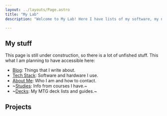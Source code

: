 ```yaml
---
layout: ../layouts/Page.astro
title: "My Lab"
description: "Welcome to My Lab! Here I have lists of my software, my notes, comments about all crazy stuff, and so much more!"

---
```


## My stuff
This page is still under construction, so there is a lot of unfished stuff. This what I am planning to have accessible here:

- [Blog](/blog): Things that I write about.
- [Tech Stack](/tech): Software and hardware I use.
- [About Me](/about): Who I am and how to contact.
- ~[Studies](/): Info from courses I have.~
- ~[Decks](/): My MTG deck lists and guides.~

## Projects
<div class="grid grid-cols-1 md:grid-cols-2 gap-4">
<ProjectCard name="betauia/betauia.net" 
             desc="The line association's website."
             link="https://github.com/betauia/betauia.net" 
             tech="Astro,Flask,Docker" />
<ProjectCard name="jakobbekken/nixos-config" 
             desc="Configs for my Nix machines." 
             link="https://github.com/jakobbekken/nixos-config" 
             tech="Nix" />
</div>

